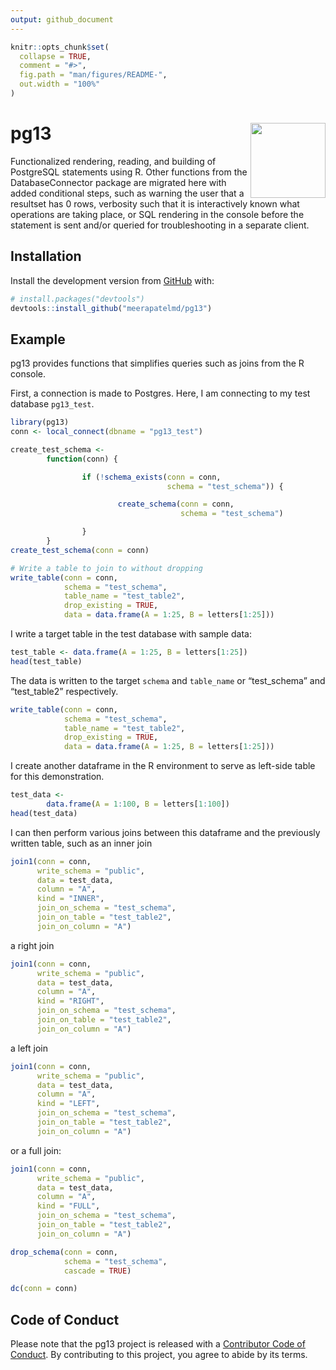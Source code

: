```yaml
---
output: github_document
---
```


<!-- README.md is generated from README.Rmd. Please edit that file -->

```r
knitr::opts_chunk$set(
  collapse = TRUE,
  comment = "#>",
  fig.path = "man/figures/README-",
  out.width = "100%"
)
```

# pg13 <img src="man/figures/logo.png" align="right" alt="" width="120" />  

<!-- badges: start -->
<!-- badges: end -->

Functionalized rendering, reading, and building of PostgreSQL statements using R. 
Other functions from the DatabaseConnector package are migrated here with added 
conditional steps, such as warning the user that a resultset has 0 rows, verbosity 
such that it is interactively known what operations are taking place, or SQL 
rendering in the console before the statement is sent and/or queried for 
troubleshooting in a separate client.  

## Installation

Install the development version from [GitHub](https://github.com/) with:

``` r
# install.packages("devtools")
devtools::install_github("meerapatelmd/pg13")
```

## Example  

pg13 provides functions that simplifies queries such as joins from the R console. 

First, a connection is made to Postgres. Here, I am connecting to my test database `pg13_test`. 

```r
library(pg13)
conn <- local_connect(dbname = "pg13_test")
```

```r
create_test_schema <-
        function(conn) {

                if (!schema_exists(conn = conn,
                                   schema = "test_schema")) {

                        create_schema(conn = conn,
                                      schema = "test_schema")

                }
        }
create_test_schema(conn = conn)

# Write a table to join to without dropping
write_table(conn = conn,
            schema = "test_schema",
            table_name = "test_table2",
            drop_existing = TRUE,
            data = data.frame(A = 1:25, B = letters[1:25]))
```

I write a target table in the test database with sample data: 

```r
test_table <- data.frame(A = 1:25, B = letters[1:25])
head(test_table)
```

The data is written to the target `schema` and `table_name` or "test_schema" and "test_table2" respectively. 

```r
write_table(conn = conn,
            schema = "test_schema",
            table_name = "test_table2",
            drop_existing = TRUE,
            data = data.frame(A = 1:25, B = letters[1:25]))
```

I create another dataframe in the R environment to serve as left-side table for this demonstration.  

```r
test_data <-
        data.frame(A = 1:100, B = letters[1:100])
head(test_data)
```

I can then perform various joins between this dataframe and the previously written table, such as an inner join 

```r
join1(conn = conn,
      write_schema = "public",
      data = test_data,
      column = "A",
      kind = "INNER",
      join_on_schema = "test_schema",
      join_on_table = "test_table2",
      join_on_column = "A")
```

a right join

```r
join1(conn = conn,
      write_schema = "public",
      data = test_data,
      column = "A",
      kind = "RIGHT",
      join_on_schema = "test_schema",
      join_on_table = "test_table2",
      join_on_column = "A")

```

a left join 

```r
join1(conn = conn,
      write_schema = "public",
      data = test_data,
      column = "A",
      kind = "LEFT",
      join_on_schema = "test_schema",
      join_on_table = "test_table2",
      join_on_column = "A")
```

or a full join:  

```r
join1(conn = conn,
      write_schema = "public",
      data = test_data,
      column = "A",
      kind = "FULL",
      join_on_schema = "test_schema",
      join_on_table = "test_table2",
      join_on_column = "A")
```

```r
drop_schema(conn = conn,
            schema = "test_schema",
            cascade = TRUE)

dc(conn = conn)
```

## Code of Conduct
  
  Please note that the pg13 project is released with a [Contributor Code of Conduct](https://contributor-covenant.org/version/2/0/CODE_OF_CONDUCT.html). By 
  contributing to this project, you agree to abide by its terms.
